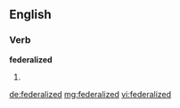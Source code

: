 ==English==

===Verb===
'''federalized'''

# {{past of|federalize}}

[[de:federalized]]
[[mg:federalized]]
[[vi:federalized]]